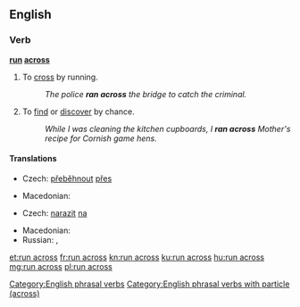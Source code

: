 ==English==

===Verb===
'''[[run]] [[across]]'''

# To [[cross]] by running.
#: ''The police '''ran across''' the bridge to catch the criminal.''
# {{context|idiomatic|lang=en}} To [[find]] or [[discover]] by chance.
#: ''While I was cleaning the kitchen cupboards, I '''ran across''' Mother's recipe for Cornish game hens.''

====Translations====
{{trans-top|to cross by running}}
* Czech: [[přeběhnout]] [[přes]]
{{trans-mid}}
* Macedonian: {{t|mk|претрчува|tr=pret'rčuva|sc=Cyrl}}
{{trans-bottom}}

{{trans-top|to find by chance}}
* Czech: [[narazit]] [[na]]
{{trans-mid}}
* Macedonian: {{t|mk|налетува|tr=nalétuva|sc=Cyrl}}
* Russian: {{t|ru|наткнуться}}, {{t|ru|натыкаться}}
{{trans-bottom}}

[[Category:English phrasal verbs]]
[[Category:English phrasal verbs with particle (across)]]

[[et:run across]]
[[fr:run across]]
[[kn:run across]]
[[ku:run across]]
[[hu:run across]]
[[mg:run across]]
[[pl:run across]]